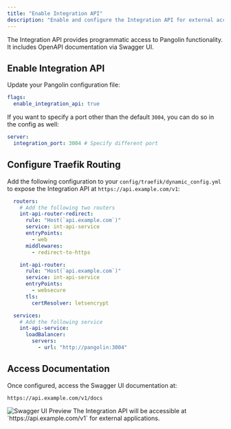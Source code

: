 ```yaml
---
title: "Enable Integration API"
description: "Enable and configure the Integration API for external access"
---
```


The Integration API provides programmatic access to Pangolin functionality. It includes OpenAPI documentation via Swagger UI.

## Enable Integration API

Update your Pangolin configuration file:

```yaml title="config.yml"
flags:
  enable_integration_api: true
```

If you want to specify a port other than the default `3004`, you can do so in the config as well:

```yaml title="config.yml"
server:
  integration_port: 3004 # Specify different port
```

## Configure Traefik Routing

Add the following configuration to your `config/traefik/dynamic_config.yml` to expose the Integration API at `https://api.example.com/v1`:

```yaml title="dynamic_config.yml"
  routers:
    # Add the following two routers
    int-api-router-redirect:
      rule: "Host(`api.example.com`)"
      service: int-api-service
      entryPoints:
        - web
      middlewares:
        - redirect-to-https

    int-api-router:
      rule: "Host(`api.example.com`)"
      service: int-api-service
      entryPoints:
        - websecure
      tls:
        certResolver: letsencrypt

  services:
    # Add the following service
    int-api-service:
      loadBalancer:
        servers:
          - url: "http://pangolin:3004"
```

## Access Documentation

Once configured, access the Swagger UI documentation at:

```
https://api.example.com/v1/docs
```

<Frame caption="Swagger UI documentation interface">
<img src="/images/swagger.png" alt="Swagger UI Preview"/>
</Frame>

<Note>
The Integration API will be accessible at `https://api.example.com/v1` for external applications.
</Note>
